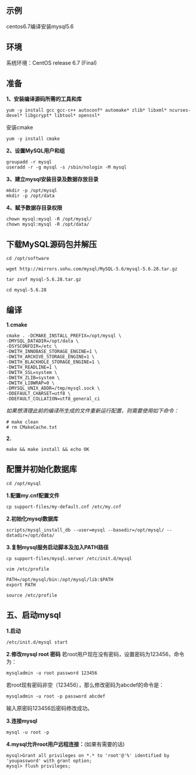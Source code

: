 ## 示例

centos6.7编译安装mysql5.6

## 环境

系统环境：CentOS release 6.7 (Final)

## 准备

**1、安装编译源码所需的工具和库**
```shell
yum -y install gcc gcc-c++ autoconf* automake* zlib* libxml* ncurses-devel* libgcrypt* libtool* openssl*
```
安装cmake
```shell
yum -y install cmake
```

**2、设置MySQL用户和组**
```shell
groupadd -r mysql
useradd -r -g mysql -s /sbin/nologin -M mysql
```

**3、建立mysql安装目录及数据存放目录**
```shell
mkdir -p /opt/mysql
mkdir -p /opt/data
```

**4、赋予数据存目录权限**
```shell
chown mysql:mysql -R /opt/mysql/
chown mysql:mysql -R /opt/data/
```

## 下载MySQL源码包并解压
```
cd /opt/software

wget http://mirrors.sohu.com/mysql/MySQL-5.6/mysql-5.6.28.tar.gz

tar zxvf mysql-5.6.28.tar.gz

cd mysql-5.6.28
```

## 编译
**1.cmake**
```shell
cmake . -DCMAKE_INSTALL_PREFIX=/opt/mysql \
-DMYSQL_DATADIR=/opt/data \
-DSYSCONFDIR=/etc \
-DWITH_INNOBASE_STORAGE_ENGINE=1 \
-DWITH_ARCHIVE_STORAGE_ENGINE=1 \
-DWITH_BLACKHOLE_STORAGE_ENGINE=1 \
-DWITH_READLINE=1 \
-DWITH_SSL=system \
-DWITH_ZLIB=system \
-DWITH_LIBWRAP=0 \
-DMYSQL_UNIX_ADDR=/tmp/mysql.sock \
-DDEFAULT_CHARSET=utf8 \
-DDEFAULT_COLLATION=utf8_general_ci
```
*如果想清理此前的编译所生成的文件重新运行配置，则需要使用如下命令：*
```shell
# make clean
# rm CMakeCache.txt
```
**2.**
```shell
make && make install && echo OK
```
## 配置并初始化数据库

```shell
cd /opt/mysql
```
**1.配置my.cnf配置文件**
```shell
cp support-files/my-default.cnf /etc/my.cnf
```
**2.初始化mysql数据库**
```shell
scripts/mysql_install_db --user=mysql --basedir=/opt/mysql/ --datadir=/opt/data/
```
**3.复制mysql服务启动脚本及加入PATH路径**
```shell
cp support-files/mysql.server /etc/init.d/mysql
```
```shell
vim /etc/profile

PATH=/opt/mysql/bin:/opt/mysql/lib:$PATH
export PATH
```
```shell
source /etc/profile
```

## 五、启动mysql
**1.启动**
```shell
/etc/init.d/mysql start
```

**2.修改mysql root 密码**
若root用户现在没有密码，设置密码为123456，命令为：
```shell
mysqladmin -u root password 123456
```
若root现有密码非空（123456），那么修改密码为abcdef的命令是：
```shell
mysqladmin -u root -p password abcdef
```
输入原密码123456后密码修改成功。

**3.连接mysql**
```shell
mysql -u root -p
```


**4.mysql允许root用户远程连接：**(如果有需要的话)
```shell
mysql>Grant all privileges on *.* to 'root'@'%' identified by 'youpassword' with grant option;
mysql> flush privileges;
```